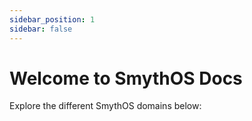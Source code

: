 ```yaml
---
sidebar_position: 1
sidebar: false
---
```


# Welcome to SmythOS Docs

Explore the different SmythOS domains below:

<CardGrid>
  <Card
    title="Quickstart"
    description="Get started quickly with building your first agent."
    to="/docs/agent-studio/quickstart/"
  />
  <Card
    title="Studio"
    description="Visually build, test, and debug agents using our drag-and-drop interface."
    to="/docs/agent-studio/overview"
  />
  <Card
    title="Weaver"
    description="Create agents with prompts using Weaver chat. Just describe your goal and Weaver does it with no-code."
    to="/docs/agent-weaver/overview"
  />
  <Card
    title="Runtime"
    description="Run agents locally or at scale. Perfect for testing, self-hosting, or enterprise environments."
    to="/docs/agent-runtime/overview"
  />
  <Card
    title="Deployments"
    description="Deploy agents to real-world platforms. Handle versioning, hosting, and rollouts seamlessly."
    to="/docs/agent-deployments/overview"
  />
  <Card
    title="Team Collaboration"
    description="Collaborate in teams with Spaces, Groups, permissions, and live editing."
    to="/docs/agent-collaboration/overview"
  />
  <Card
    title="Templates"
    description="Start fast with prebuilt, customizable templates for common use cases."
    to="/docs/agent-templates/overview"
  />
  <Card
    title="Account Management"
    description="Manage your subscription plans, model usage, and integrations."
    to="/docs/account-management/overview"
  />
</CardGrid>
